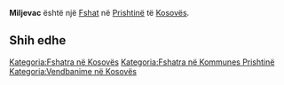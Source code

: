 {{Fshat në Kosovës
 | Emri                = Miljevac
| srp_N_name = Miljevac
| srp_N_FULL_NAME_RO = Miljevac
| srp_N_FULL_NAME_ND_RO = Miljevac
| srp_N_SORT_NAME_RG = MILJEVAC
| srp_N_FULL_NAME_RG = Miljevac
| srp_N_FULL_NAME_ND_RG = Miljevac
| srp_V_name = Miljevačko
| srp_V_FULL_NAME_RO = Miljevačko Miljenac
| srp_V_FULL_NAME_ND_RO = Miljevacko Miljenac
| srp_V_SORT_NAME_RG = MILJEVACKO MILJENAC
| srp_V_FULL_NAME_RG = Miljevačko Miljenac
| srp_V_FULL_NAME_ND_RG = Miljevacko Miljenac

 | Emri (Rasa dhanore) = 
 | Figura              = 
 | Shteti              = Kosovo
 | Komuna              = Prishtinë
 | Kodi postar         = 
 | Sipërfaqja          = 

 | Popullsia           = 

 | Regj. i popullsisë  = 
 | Dend. e popullsisë  = 
 | Faqja zyrtare       = 
 <!--- Koordinatat ----> 
 | Gjerësia            = 42.721846
 | Gjatësia            = 21.158569
 | Lartësia            = 
}}
'''Miljevac''' është një [[Fshat]] në [[Prishtinë]] të [[Kosovës]].

<!-- == Gjeografia == -->
<!-- == Historia == -->
<!-- == Demografia == -->
== Shih edhe ==
{{Komuna Prishtinë}}
{{Kosovo-Administrata-Cung}}

[[Kategoria:Fshatra në Kosovës]]
[[Kategoria:Fshatra në Kommunes Prishtinë]]
[[Kategoria:Vendbanime në Kosovës]]